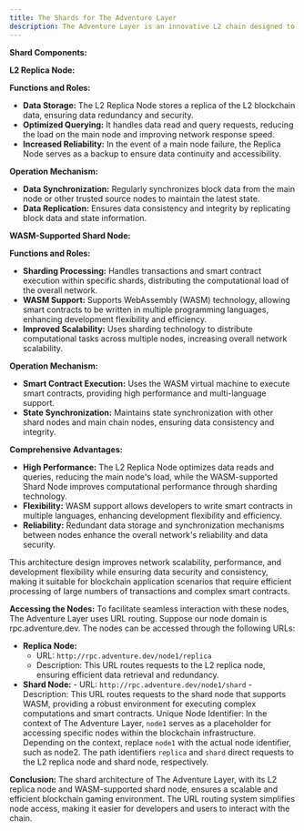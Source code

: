 ```yaml
---
title: The Shards for The Adventure Layer
description: The Adventure Layer is an innovative L2 chain designed to meet the demanding requirements of blockchain gaming. One of its key features is its sharding architecture, which enhances scalability and efficiency. Here, we introduce the shards for The Adventure Layer, detailing their components and access methods.
---
```


**Shard Components:**

**L2 Replica Node:**

**Functions and Roles:**

- **Data Storage:** The L2 Replica Node stores a replica of the L2 blockchain data, ensuring data redundancy and security.
- **Optimized Querying:** It handles data read and query requests, reducing the load on the main node and improving network response speed.
- **Increased Reliability:** In the event of a main node failure, the Replica Node serves as a backup to ensure data continuity and accessibility.

**Operation Mechanism:**

- **Data Synchronization:** Regularly synchronizes block data from the main node or other trusted source nodes to maintain the latest state.
- **Data Replication:** Ensures data consistency and integrity by replicating block data and state information.

**WASM-Supported Shard Node:**

**Functions and Roles:**

- **Sharding Processing:** Handles transactions and smart contract execution within specific shards, distributing the computational load of the overall network.
- **WASM Support:** Supports WebAssembly (WASM) technology, allowing smart contracts to be written in multiple programming languages, enhancing development flexibility and efficiency.
- **Improved Scalability:** Uses sharding technology to distribute computational tasks across multiple nodes, increasing overall network scalability.

**Operation Mechanism:**

- **Smart Contract Execution:** Uses the WASM virtual machine to execute smart contracts, providing high performance and multi-language support.
- **State Synchronization:** Maintains state synchronization with other shard nodes and main chain nodes, ensuring data consistency and integrity.

**Comprehensive Advantages:**

- **High Performance:** The L2 Replica Node optimizes data reads and queries, reducing the main node's load, while the WASM-supported Shard Node improves computational performance through sharding technology.
- **Flexibility:** WASM support allows developers to write smart contracts in multiple languages, enhancing development flexibility and efficiency.
- **Reliability:** Redundant data storage and synchronization mechanisms between nodes enhance the overall network's reliability and data security.

This architecture design improves network scalability, performance, and development flexibility while ensuring data security and consistency, making it suitable for blockchain application scenarios that require efficient processing of large numbers of transactions and complex smart contracts.

**Accessing the Nodes:** To facilitate seamless interaction with these nodes, The Adventure Layer uses URL routing. Suppose our node domain is rpc.adventure.dev. The nodes can be accessed through the following URLs:

- **Replica Node:**
  - URL: `http://rpc.adventure.dev/node1/replica`
  - Description: This URL routes requests to the L2 replica node, ensuring efficient data retrieval and redundancy.
- **Shard Node:** - URL: `http://rpc.adventure.dev/node1/shard` - Description: This URL routes requests to the shard node that supports WASM, providing a robust environment for executing complex computations and smart contracts.
  Unique Node Identifier:
  In the context of The Adventure Layer, `node1` serves as a placeholder for accessing specific nodes within the blockchain infrastructure. Depending on the context, replace `node1` with the actual node identifier, such as node2. The path identifiers `replica` and `shard` direct requests to the L2 replica node and shard node, respectively.

**Conclusion:** The shard architecture of The Adventure Layer, with its L2 replica node and WASM-supported shard node, ensures a scalable and efficient blockchain gaming environment. The URL routing system simplifies node access, making it easier for developers and users to interact with the chain.
